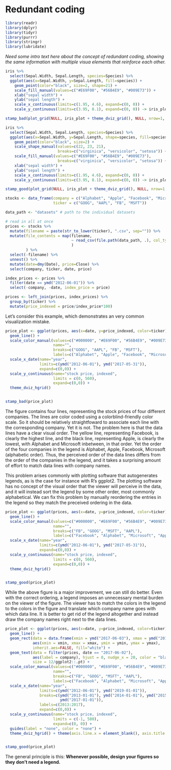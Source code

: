 # Redundant coding {#redundant-coding}

```r
library(readr)
library(dplyr)
library(tidyr)
library(purrr)
library(stringr)
library(lubridate)
```

*Need some intro text here about the concept of redundant coding, showing the same information with multiple visua elements that reinforce each other.*

```r
iris %>%
  select(Sepal.Width, Sepal.Length, species=Species) %>%
  ggplot(aes(x=Sepal.Width, y=Sepal.Length, fill=species)) + 
    geom_point(color="black", size=2, shape=21) +
    scale_fill_manual(values=c("#E69F00", "#56B4E9", "#009E73")) +
    xlab("sepal width") +
    ylab("sepal length") +
    scale_x_continuous(limits=c(1.95, 4.6), expand=c(0, 0)) +
    scale_y_continuous(limits=c(3.95, 8.1), expand=c(0, 0)) -> iris_plot

stamp_bad(plot_grid(NULL, iris_plot + theme_dviz_grid(), NULL, nrow=1, rel_widths=c(0.02, 1, 0.04)))
```




```r
iris %>%
  select(Sepal.Width, Sepal.Length, species=Species) %>%
  ggplot(aes(x=Sepal.Width, y=Sepal.Length, shape=species, fill=species)) + 
    geom_point(color="black", size=2) +
    scale_shape_manual(values=c(22, 23, 21),
                       breaks=c("virginica", "versicolor", "setosa")) +
    scale_fill_manual(values=c("#E69F00", "#56B4E9", "#009E73"),
                       breaks=c("virginica", "versicolor", "setosa")) +
    xlab("sepal width") +
    ylab("sepal length") +
    scale_x_continuous(limits=c(1.95, 4.6), expand=c(0, 0)) +
    scale_y_continuous(limits=c(3.95, 8.1), expand=c(0, 0)) -> iris_plot

stamp_good(plot_grid(NULL, iris_plot + theme_dviz_grid(), NULL, nrow=1, rel_widths=c(0.02, 1, 0.04)))
```


```r
stocks <- data_frame(company = c("Alphabet", "Apple", "Facebook", "Microsoft"),
                     ticker = c("GOOG", "AAPL", "FB", "MSFT"))

data_path <- "datasets" # path to the individual datasets

# read in all at once
prices <- stocks %>%
  mutate(filename = paste(str_to_lower(ticker), ".csv", sep="")) %>%
  mutate(file_contents = map(filename,
                             ~ read_csv(file.path(data_path, .), col_types = "cdddd-")
                             )
         ) %>%
  select(-filename) %>%
  unnest() %>%
  mutate(date=dmy(Date), price=Close) %>%
  select(company, ticker, date, price)

index_prices <- prices %>%
  filter(date == ymd("2012-06-01")) %>%
  select(-company, -date, index_price = price)

prices <- left_join(prices, index_prices) %>%
  group_by(ticker) %>%
  mutate(price_indexed = price/index_price*100)
```


Let's consider this example, which demonstrates an very common visualization mistake.

```r
price_plot <- ggplot(prices, aes(x=date, y=price_indexed, color=ticker)) +
  geom_line() +
  scale_color_manual(values=c("#000000", "#E69F00", "#56B4E9", "#009E73"),
                     name="",
                     breaks=c("GOOG", "AAPL", "FB", "MSFT"),
                     labels=c("Alphabet", "Apple", "Facebook", "Microsoft")) +
  scale_x_date(name="year",
               limits=c(ymd("2012-06-01"), ymd("2017-05-31")),
               expand=c(0,0)) + 
  scale_y_continuous(name="stock price, indexed",
                     limits = c(0, 560),
                     expand=c(0,0)) +
  theme_dviz_hgrid()


stamp_bad(price_plot)
```

The figure contains four lines, representing the stock prices of four different companies. The lines are color coded using a colorblind-friendly color scale. So it should be relatively straightfoward to associate each line with the corresponding company. Yet it is not. The problem here is that the data lines have a clear visual order. The yellow line, representing Facebook, is clearly the highest line, and the black line, representing Apple, is clearly the lowest, with Alphabet and Microsoft inbetween, in that order. Yet the order of the four companies in the legend is Alphabet, Apple, Facebook, Microsoft (alphabetic order). Thus, the perceived order of the data lines differs from the order of the companies in the legend, and it takes a surprising amount of effort to match data lines with company names.

This problem arises commonly with plotting software that autogenerates legends, as is the case for instance with R's ggplot2. The plotting software has no concept of the visual order that the viewer will perceive in the data, and it will instead sort the legend by some other order, most commonly alphabetical. We can fix this problem by manually reordering the entries in the legend so they match the preceived ordering in the data.

```r
price_plot <- ggplot(prices, aes(x=date, y=price_indexed, color=ticker)) +
  geom_line() +
  scale_color_manual(values=c("#000000", "#E69F00", "#56B4E9", "#009E73"),
                     name="",
                     breaks=c("FB", "GOOG", "MSFT", "AAPL"),
                     labels=c("Facebook", "Alphabet", "Microsoft", "Apple")) +
  scale_x_date(name="year",
               limits=c(ymd("2012-06-01"), ymd("2017-05-31")),
               expand=c(0,0)) + 
  scale_y_continuous(name="stock price, indexed",
                     limits = c(0, 560),
                     expand=c(0,0)) +
  theme_dviz_hgrid()


stamp_good(price_plot)
```

While the above figure is a major improvement, we can still do better. Even with the correct ordering, a legend imposes an unnecessary mental burden on the viewer of the figure. The viewer has to match the colors in the legend to the colors in the figure and translate which company name goes with which data line. It is better to get rid of the legend altogether and instead draw the company names right next to the data lines.

```r
price_plot <- ggplot(prices, aes(x=date, y=price_indexed, color=ticker)) +
  geom_line() +
  geom_rect(data = data.frame(xmin = ymd("2017-06-03"), xmax = ymd("2019-01-01"), ymin = -1, ymax = 520),
            aes(xmin = xmin, xmax = xmax, ymin = ymin, ymax = ymax),
            inherit.aes=FALSE, fill="white") +
  geom_text(data = filter(prices, date == "2017-06-02"),
            aes(label = company), hjust = 0, nudge_x = 20, color = "black",
            size = 12/ggplot2::.pt) +
  scale_color_manual(values=c("#000000", "#E69F00", "#56B4E9", "#009E73"),
                     name="",
                     breaks=c("FB", "GOOG", "MSFT", "AAPL"),
                     labels=c("Facebook", "Alphabet", "Microsoft", "Apple")) +
  scale_x_date(name="year",
               limits=c(ymd("2012-06-01"), ymd("2019-01-01")),
               breaks=c(ymd("2013-01-01"), ymd("2014-01-01"), ymd("2015-01-01"), ymd("2016-01-01"),
                        ymd("2017-01-01")),
               labels=c(2013:2017),
               expand=c(0,0)) + 
  scale_y_continuous(name="stock price, indexed",
                     limits = c(-1, 580),
                     expand=c(0, 0)) +
  guides(label = "none", color = "none") +
  theme_dviz_hgrid() + theme(axis.line.x = element_blank(), axis.title.x = element_text(hjust = 0.37))


stamp_good(price_plot)
```

The general principle is this: **Whenever possible, design your figures so they don't need a legend.**
